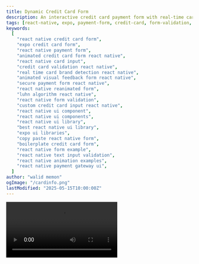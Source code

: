```yaml
---
title: Dynamic Credit Card Form
description: An interactive credit card payment form with real-time card brand detection, animated visual feedback, and comprehensive validation for secure payment processing.
tags: [react-native, expo, payment-form, credit-card, form-validation, reanimated, animation, brand-detection, secure-input, ui-component, luhn-algorithm]
keywords:
  [
    "react native credit card form",
    "expo credit card form",
    "react native payment form",
    "animated credit card form react native",
    "react native card input",
    "credit card validation react native",
    "real time card brand detection react native",
    "animated visual feedback form react native",
    "secure payment form react native",
    "react native reanimated form",
    "luhn algorithm react native",
    "react native form validation",
    "custom credit card input react native",
    "react native ui component",
    "react native ui components",
    "react native ui library",
    "best react native ui library",
    "expo ui libraries",
    "copy paste react native form",
    "boilerplate credit card form",
    "react native form example",
    "react native text input validation",
    "react native animation examples",
    "react native payment gateway ui",
  ]
author: "walid memon"
ogImage: "/cardinfo.png"
lastModified: "2025-05-15T10:00:00Z"
---
```


<Video src="https://cdn.jsdelivr.net/gh/waleedcj/EziuiAssets/ccinfo.mp4"  aria-label='card info demo' />


  <Stepper>
  <StepperItem title="Step 1: Install Dependencies">
    Expo gradient and react native svg all from swm 

    ```plaintext
    npx expo install react-native-svg expo-linear-gradient
    ```
  </StepperItem>

  <StepperItem title="Step 2: Add input validation functions">
    We are using luhn-algorithm to verify the card number

    ```typescript:validateInfo.ts
/**
 * Luhn algorithm in JavaScript: validate credit card number supplied as string of numbers
 * @author ShirtlessKirk. Copyright (c) 2012.
 * @license WTFPL (http://www.wtfpl.net/txt/copying)
 */
export const luhnChk = (function (arr) {
    return function (ccNum: string): boolean { // Added type annotation for ccNum and return type
        var
            len = ccNum.length,
            bit = 1,
            sum = 0,
            val;

        while (len) {
            val = parseInt(ccNum.charAt(--len), 10);
            // Added a check for NaN in case ccNum contains non-numeric characters
            if (isNaN(val)) {
                return false; // Or handle error appropriately
            }
            sum += (bit ^= 1) ? arr[val] : val;
        }

        return sum !== 0 && sum % 10 === 0;
    };
}([0, 2, 4, 6, 8, 1, 3, 5, 7, 9]));


export const validateExpiryDate = (expiry: string) => {
	if (!/^\d{2}\/\d{2}$/.test(expiry)) return false;

	const [monthStr, yearStr] = expiry.split('/');
	const month = parseInt(monthStr, 10);
	const year = parseInt('20' + yearStr, 10); // Converts '25' -> 2025

	if (isNaN(month) || isNaN(year)) return false;
	if (month < 1 || month > 12) return false;

	const now = new Date();
	const expiryDate = new Date(year, month); // set to first day of next month

	return expiryDate > now;
};
```
  </StepperItem>

  <StepperItem title="Step 3: Add the SmoothBorderInputText from Components">

  <DemoLinkButton href="https://www.nativemotion.dev/docs/components/smooth-border-text-input"  size="lg" variant="default">
	Go To Component
</DemoLinkButton>

  </StepperItem>

</Stepper>

## Usage

  ```typescript:CardDetailsFormPage.tsx
import React, { useEffect, useState } from "react";
import {
	View,
	Text,
	StyleSheet,
	ScrollView,
	TouchableOpacity,
	SafeAreaView,
	KeyboardAvoidingView,
	Platform,
	useWindowDimensions,
	Alert,
	ActivityIndicator,
} from "react-native";
import { useAppColors } from "@/hooks/useAppColors";
import AntDesign from "@expo/vector-icons/AntDesign";
import Ionicons from "@expo/vector-icons/Ionicons";
import SmoothBorderTextInput from "@/components/ui/textInput/SmoothBorderTextInput";
import Animated, {
	Easing,
	ReduceMotion,
	runOnJS,
	useAnimatedStyle,
	useSharedValue,
	withTiming,
} from "react-native-reanimated";
import { LinearGradient } from "expo-linear-gradient";
import Svg, { Path } from "react-native-svg";
import { luhnChk, validateExpiryDate } from "@/utils/validateInfo";


const DEFAULT_GRADIENT: [string, string] = ["#CDCDCD", "#A0A0A0"]; // Light Grey to Darker Grey
const VISA_GRADIENT: [string, string] = ["#1A1F71", "#6366F1"]; // Dark Blue to Lighter Blue/Purple
const MASTERCARD_GRADIENT: [string, string] = ["#EB001B", "#FF5F00"]; // Red to Orange
const AMEX_GRADIENT: [string, string] = ["#006FCF", "#00A4E0"]; // Blue to Lighter Blue

const CARD_HEIGHT = 225;

type FormField = "cardName" | "cardNumber" | "expiryDate" | "cvv";

export default function CardDetailsFormPage() {
	const { width: screenWidth } = useWindowDimensions();
	const colors = useAppColors();
	const motion = ReduceMotion.Never;

	const [activeGradient, setActiveGradient] = useState<[string, string]>(DEFAULT_GRADIENT);
	const [ActiveLogoComponent, setActiveLogoComponent] = useState(() => <></>); // Initialize
	const [isLoading, setIsLoading] = useState(false);

	const cardVisualsOpacity = useSharedValue(1); // Opacity for the current card visuals

	// Form state
	const [formData, setFormData] = useState({
		cardName: "",
		cardNumber: "",
		expiryDate: "",
		cvv: "",
	});

	// Error state
	const [errors, setErrors] = useState({
		cardName: false,
		cardNumber: false,
		expiryDate: false,
		cvv: false,
	});

	// Handle input changes
	const handleChange = (field: FormField, value: string) => {
		// Format card number with spaces
		if (field === "cardNumber") {
            value = value
                .replace(/[^0-9]/g, "")
                .replace(/\s/g, "")
                .replace(/(.{4})/g, "$1 ")
                .trim();
		}

		// Format expiry date with slash
		if (field === "expiryDate") {
			if (value.length === 2 && formData.expiryDate.length === 1) {
				value = value + "/";
			}
			value = value.replace(/[^0-9/]/g, "");
		}

		// Limit CVV to 3-4 digits
		if (field === "cvv") {
			value = value.replace(/[^0-9]/g, "").substring(0, 4);
		}

		setFormData((prev) => ({ ...prev, [field]: value }));

		// Clear error when typing
		if (errors[field]) {
			setErrors((prev) => ({ ...prev, [field]: false }));
		}
	};
  

	// Validate form
	const validateForm = () => {
		const newErrors = {
			cardName: !formData.cardName,
			cardNumber: !luhnChk(formData.cardNumber.replace(/\s/g, "")),
			expiryDate: !validateExpiryDate(formData.expiryDate),
			cvv: !/^\d{3,4}$/.test(formData.cvv),
		};

		setErrors(newErrors);
		return !Object.values(newErrors).some((error) => error);
	};

	// Handle form submission
	const handleSubmit = () => {
        console.log(formData.cardNumber);
		if (validateForm()) {
			setIsLoading(true);

			// Simulate API call with setTimeout
			setTimeout(() => {
				console.log("Payment submitted:", formData);

				Alert.alert("Success", "Payment processed successfully!", [
					{
						text: "OK",
						onPress: () => {
							// Clear form data
							setFormData({
								cardName: "",
								cardNumber: "",
								expiryDate: "",
								cvv: "",
							});
							setIsLoading(false);
						},
					},
				]);
			}, 1500);
		}
	};

	// Get card brand logo based on first digits
	const getCardBrandDetails = () => {
		const number = formData.cardNumber.replace(/\s/g, "");
		if (!number) return { name: "CARD", gradient: DEFAULT_GRADIENT, Logo: () => <></> };
		if (number.startsWith("4")) {
			// Visa
			return { name: "VISA", gradient: VISA_GRADIENT, Logo: VisaIcon };
		} else if (/^5[1-5]/.test(number)) {
			// Mastercard
			return { name: "Mastercard", gradient: MASTERCARD_GRADIENT, Logo: MastercardIcon };
		} else if (/^3[47]/.test(number)) {
			// Amex
			return { name: "American Express", gradient: AMEX_GRADIENT, Logo: AmexIcon };
		}
		return { name: "CARD", gradient: DEFAULT_GRADIENT, Logo: () => <></> };
	};

	useEffect(() => {
		const newDetails = getCardBrandDetails();

		// Only proceed if the actual brand (determined by name or gradient) changes
		if (newDetails.gradient[0] !== activeGradient[0] || newDetails.gradient[1] !== activeGradient[1]) {
			const animConfigOut = { duration: 200, easing: Easing.out(Easing.ease), reduceMotion: motion }; // Faster fade out
			const animConfigIn = { duration: 300, easing: Easing.in(Easing.ease), reduceMotion: motion }; // Slightly slower fade in

			// 1. Fade out current visuals
			cardVisualsOpacity.value = withTiming(0, animConfigOut, (finished) => {
				if (finished) {
					// 2. Update state for gradient and logo (this happens on JS thread)
					//    This will cause a re-render with the new gradient/logo, but they are still at opacity 0.
					runOnJS(setActiveGradient)(newDetails.gradient);
					runOnJS(setActiveLogoComponent)(newDetails.Logo);
					// 3. Fade in new visuals (this starts on UI thread after state update is processed)
					cardVisualsOpacity.value = withTiming(1, animConfigIn);
				}
			});
		}
	}, [formData.cardNumber]);

	const animatedCardVisualsStyle = useAnimatedStyle(() => ({
		opacity: cardVisualsOpacity.value,
	}));

	return (
		<SafeAreaView style={styles.safeArea}>
			<KeyboardAvoidingView behavior={Platform.OS === "ios" ? "padding" : "height"} style={styles.keyboardAvoid}>
				<ScrollView contentContainerStyle={styles.scrollContainer} showsVerticalScrollIndicator={false}>
					<View style={styles.formHeader}>
						<View style={styles.securePaymentRow}>
							<Ionicons name="shield-checkmark" size={22} color={colors.SuccessfulNormal} />
							<Text style={[styles.securePaymentText, { color: colors.SuccessfulNormal }]}>Secure Payment</Text>
						</View>
						<Text style={[styles.formTitle, { color: colors.Neutral700 }]}>Payment Details</Text>
						<Text style={[styles.formSubtitle, { color: colors.Neutral300 }]}>
							Complete your purchase by providing your payment details
						</Text>
					</View>

					<View style={[styles.cardIllustration]}>
						<View style={[styles.cardPreviewContainer, { width: screenWidth - 32 }]}>
							{/* Current Gradient (fades in) */}
							<Animated.View style={[StyleSheet.absoluteFill, animatedCardVisualsStyle]}>
								<LinearGradient
									colors={activeGradient}
									style={styles.gradientBase}
									start={{ x: 0.0, y: 0.0 }}
									end={{ x: 1.0, y: 1.0 }}
								/>
							</Animated.View>

							{/* Card Content Overlay - always visible on top */}
							<View style={styles.cardContentOverlay}>
								<View style={styles.cardHeaderTop}>
									<Chip />
									<Animated.View style={[animatedCardVisualsStyle]}>{ActiveLogoComponent}</Animated.View>
								</View>
								<Text style={styles.cardNumberPreview}>{formData.cardNumber || "•••• •••• •••• ••••"}</Text>
								<View style={styles.cardDetails}>
									<View>
										<Text style={styles.cardDetailLabel}>CARD HOLDER</Text>
										<Text style={styles.cardDetailValue} numberOfLines={1}>
											{formData.cardName.toUpperCase() || "YOUR NAME"}
										</Text>
									</View>
									<View>
										<Text style={styles.cardDetailLabel}>EXPIRES</Text>
										<Text style={styles.cardDetailValue}>{formData.expiryDate || "MM/YY"}</Text>
									</View>
								</View>
							</View>
						</View>
					</View>

					<View style={styles.formContainer}>
						{/* Card Number */}
						<SmoothBorderTextInput
							label="Card Number"
							placeholder="1234 5678 9012 3456"
							value={formData.cardNumber}
							onChangeText={(text) => handleChange("cardNumber", text)}
							labelColor={colors.Neutral500}
							valueColor={colors.Neutral700}
							isFocusBorderColor={colors.AuxColorTwo}
							isBlurBorderColor={colors.Neutral100}
							isBlurValueBorderColor={colors.SuccessfulNormal}
							isError={errors.cardNumber}
							errorMessage="Enter a valid card number"
							keyboardType="number-pad"
							maxLength={19} // 16 digits  3 spaces
							reduceMotion="never"
						/>

						{/* Row for Expiry and CVV */}
						<View style={styles.rowInputs}>
							<View style={styles.halfInput}>
								<SmoothBorderTextInput
									label="Expiry Date"
									placeholder="MM/YY"
									value={formData.expiryDate}
									onChangeText={(text) => handleChange("expiryDate", text)}
									labelColor={colors.Neutral500}
									valueColor={colors.Neutral700}
									isFocusBorderColor={colors.AuxColorThree}
									isBlurBorderColor={colors.Neutral100}
									isBlurValueBorderColor={colors.SuccessfulNormal}
									isError={errors.expiryDate}
									errorMessage="Invalid date"
									keyboardType="number-pad"
									maxLength={5} // MM/YY
									reduceMotion="never"
								/>
							</View>

							<View style={styles.halfInput}>
								<SmoothBorderTextInput
									label="CVV"
									placeholder="123"
									value={formData.cvv}
									onChangeText={(text) => handleChange("cvv", text)}
									labelColor={colors.Neutral500}
									valueColor={colors.Neutral700}
									isFocusBorderColor={colors.AuxColorThree}
									isBlurBorderColor={colors.Neutral100}
									isBlurValueBorderColor={colors.SuccessfulNormal}
									isError={errors.cvv}
									errorMessage="Invalid CVV"
									keyboardType="number-pad"
									maxLength={4}
									secureTextEntry
									reduceMotion="never"
								/>
							</View>
						</View>

						{/* Card Name */}
						<SmoothBorderTextInput
							label="Cardholder Name"
							placeholder="Name on card"
							value={formData.cardName}
							onChangeText={(text) => handleChange("cardName", text)}
							labelColor={colors.Neutral500}
							valueColor={colors.Neutral700}
							isFocusBorderColor={colors.PrimaryNormal}
							isBlurBorderColor={colors.Neutral100}
							isBlurValueBorderColor={colors.SuccessfulNormal}
							startIcon={
								<AntDesign name="user" size={18} style={{ left: 12, marginRight: 4 }} color={colors.Neutral300} />
							}
							isError={errors.cardName}
							errorMessage="Cardholder name is required"
							autoCapitalize="words"
						/>

						<TouchableOpacity
							style={[styles.payButton, { opacity: isLoading ? 0.5 : 1 }]}
							onPress={handleSubmit}
							activeOpacity={0.8}
							disabled={isLoading}
						>
							{isLoading ? (
								<ActivityIndicator color={colors.Neutral500} />
							) : (
								<Text style={styles.payButtonText}>Pay Now</Text>
							)}
						</TouchableOpacity>

						<View style={styles.securityNote}>
							<Ionicons name="lock-closed" size={16} color={colors.Neutral300} />
							<Text style={[styles.securityText, { color: colors.Neutral300 }]}>
								Your data is encrypted and secure. We respect your privacy.
							</Text>
						</View>
					</View>
				</ScrollView>
			</KeyboardAvoidingView>
		</SafeAreaView>
	);
}

const styles = StyleSheet.create({
	safeArea: {
		flex: 1,
	},
	keyboardAvoid: {
		flex: 1,
	},
	scrollContainer: {
		flexGrow: 1,
		padding: 20,
	},
	formHeader: {
		marginBottom: 24,
	},
	securePaymentRow: {
		flexDirection: "row",
		alignItems: "center",
		marginBottom: 8,
	},
	securePaymentText: {
		fontSize: 14,
		fontWeight: "600",
		marginLeft: 6,
	},
	formTitle: {
		fontSize: 26,
		fontWeight: "700",
		marginBottom: 8,
	},
	formSubtitle: {
		fontSize: 15,
		lineHeight: 22,
	},
	cardIllustration: {
		alignItems: "center",
		marginVertical: 20,
	},
	cardPreview: {
		height: CARD_HEIGHT,
		padding: 24,
	},
	NumberPreview: {
		color: "#FFFFFF",
		fontSize: 22,
		fontWeight: "600",
		letterSpacing: 2,
		marginBottom: 30,
	},
	cardDetails: {
		flexDirection: "row",
		justifyContent: "space-between",
	},
	cardDetailLabel: {
		color: "rgba(255, 255, 255, 0.7)",
		fontSize: 10,
		marginBottom: 5,
	},
	cardDetailValue: {
		color: "#FFFFFF",
		fontFamily: Platform.OS === "ios" ? "Courier New" : "monospace",
		fontSize: 14,
		fontWeight: "500",
	},
	formContainer: {
		marginTop: 20,
	},
	rowInputs: {
		flexDirection: "row",
		justifyContent: "space-between",
	},
	halfInput: {
		flex: 0.48,
	},
	payButton: {
		backgroundColor: "#6366F1",
		paddingVertical: 16,
		borderRadius: 12,
		alignItems: "center",
		marginTop: 30,
		marginBottom: 16,
		shadowColor: "#6366F1",
		shadowOffset: { width: 0, height: 4 },
		shadowOpacity: 0.3,
		shadowRadius: 6,
		elevation: 8,
	},
	payButtonText: {
		color: "#FFFFFF",
		fontSize: 16,
		fontWeight: "600",
	},
	securityNote: {
		flexDirection: "row",
		alignItems: "center",
		justifyContent: "center",
		marginVertical: 16,
	},
	securityText: {
		fontSize: 13,
		marginLeft: 6,
	},
	cardPreviewContainer: {
		height: CARD_HEIGHT,
		borderRadius: 16,
		overflow: "hidden",
		backgroundColor: "#E0E0E0", // Fallback BG
	},
	cardNumberPreview: {
		color: "#FFFFFF",
		fontSize: 22,
		fontWeight: "500",
		letterSpacing: 3,
		fontFamily: Platform.OS === "ios" ? "Courier New" : "monospace",
		textAlign: "left",
		marginVertical: "auto",
	},
	gradientBase: {
		...StyleSheet.absoluteFillObject, // Make them fill their parent Animated.View
		borderRadius: 16,
	},
	cardContentOverlay: {
		...StyleSheet.absoluteFillObject,
		padding: 20,
		justifyContent: "space-between",
		zIndex: 1,
	},
	cardHeaderTop: { flexDirection: "row", justifyContent: "space-between", alignItems: "flex-start" },
});

const Chip = () => (
	<Svg width={36} height={28} viewBox="0 0 36 28" fill="none">
		<Path
			d="M35.678 4.144l.01 19.358c0 2.283-1.864 4.154-4.129 4.154l-26.641.022c-2.287 0-4.151-1.87-4.151-4.144L.745 4.176c0-2.295 1.864-4.154 4.14-4.154L31.538 0a4.145 4.145 0 014.14 4.144z"
			fill="#F6C859"
		/>
		<Path
			d="M14.217 23.98a.383.383 0 01-.357-.217.41.41 0 01.173-.544c.585-.305 1.377-.87 1.843-1.838.585-1.24.433-2.588.184-2.708-.065-.033-.303.098-.455.174-.38.196-.91.468-1.518.25-.596-.207-.888-.74-1.03-1-.92-1.686-1.202-6.058-.238-8.233.325-.718.759-1.153 1.3-1.283.554-.13 1.009.098 1.367.293.292.153.444.218.541.163.38-.228.369-1.62-.162-2.718-.466-.98-1.257-1.545-1.843-1.838a.4.4 0 01-.173-.544.398.398 0 01.542-.174c.694.359 1.647 1.033 2.2 2.218.553 1.164.813 3.176-.152 3.763-.487.294-.954.055-1.322-.13-.282-.142-.553-.283-.813-.218-.357.087-.596.49-.748.816-.845 1.903-.596 6.036.206 7.515.141.25.304.522.585.62.271.098.532-.022.89-.207.357-.185.747-.38 1.17-.185.91.446.845 2.393.195 3.785-.564 1.185-1.507 1.86-2.2 2.218-.065.011-.13.022-.185.022z"
			fill="#7D662D"
		/>
		<Path
			d="M12.993 10.593H5.72a.4.4 0 01-.401-.403c0-.217.173-.402.39-.402h7.273a.4.4 0 01.4.402.385.385 0 01-.39.403zM12.993 17.9H5.72a.4.4 0 01-.401-.401.4.4 0 01.4-.403h7.274a.4.4 0 01.4.402.394.394 0 01-.4.403zM22.704 23.97a.356.356 0 01-.184-.044c-.694-.36-1.648-1.033-2.2-2.219-.662-1.392-.716-3.338.184-3.784.422-.207.823 0 1.17.174.369.184.629.304.89.206.303-.108.476-.424.584-.62.803-1.479 1.04-5.622.195-7.514-.151-.327-.39-.74-.747-.816a.409.409 0 01-.304-.49.416.416 0 01.488-.304c.542.13.975.555 1.3 1.272.976 2.175.694 6.558-.227 8.233-.141.261-.434.794-1.03 1-.607.218-1.138-.054-1.517-.25-.152-.076-.39-.195-.455-.174-.239.12-.401 1.468.195 2.708.466.98 1.257 1.545 1.842 1.838a.4.4 0 01.174.544.37.37 0 01-.358.24zM21.078 8.961a.397.397 0 01-.38-.272c-.866-2.61 1.16-4.622 1.811-4.948a.398.398 0 01.542.174.41.41 0 01-.173.544c-.293.152-2.157 1.75-1.42 3.97a.394.394 0 01-.26.51c-.033.022-.076.022-.12.022z"
			fill="#7D662D"
		/>
		<Path
			d="M31.19 10.582h-7.272a.4.4 0 01-.401-.403c0-.217.184-.402.401-.402h7.273a.4.4 0 01.4.402.408.408 0 01-.4.403zM31.19 17.88h-7.272a.4.4 0 01-.401-.403.4.4 0 01.401-.403h7.273a.4.4 0 01.4.403.394.394 0 01-.4.402z"
			fill="#7D662D"
		/>
	</Svg>
);

const VisaIcon = () => (
	<Svg width={57} height={18} viewBox="0 0 57 18" fill="none">
		<Path
			d="M52.94.947h-3.501c-1.095 0-1.919.305-2.385 1.381l-6.72 15.324h4.77s.79-2.056.953-2.49h5.81c.14.576.553 2.49.553 2.49h4.216L52.94.947zm-5.582 10.788c.369-.957 1.778-4.687 1.778-4.687s.39-.979.617-1.577l.304 1.436s.878 3.98 1.051 4.829h-3.75zM34.287 5.591c-.011.772.975 1.294 2.557 2.066 2.613 1.197 3.826 2.632 3.794 4.546-.022 3.47-3.121 5.71-7.88 5.71-2.037-.022-3.988-.435-5.05-.892l.639-3.741.574.26c1.485.62 2.46.882 4.27.882 1.301 0 2.7-.511 2.721-1.632.011-.74-.596-1.261-2.352-2.077-1.734-.794-4.01-2.131-3.977-4.524.021-3.24 3.186-5.525 7.663-5.525 1.755 0 3.175.37 4.064.707l-.618 3.611-.412-.185a8.642 8.642 0 00-3.403-.642c-1.767-.01-2.59.74-2.59 1.436zM27.686.958l-2.829 16.694h-4.53l.552-3.241.9-5.329L23.145.969l4.54-.01zM11.406 9.56C9.89 5.7 6.27 2.491.796 1.165L.848.828h7.035c.954.043 1.723.337 1.983 1.359l1.54 7.373z"
			fill="#fff"
		/>
		<Path
			d="M21.313.98L14.17 17.64H9.38L5.314 3.72c2.916 1.882 5.398 4.862 6.276 6.928l.476 1.73L16.511.98h4.802z"
			fill="#fff"
		/>
	</Svg>
);

const MastercardIcon = () => (
	<Svg width={46} height={28} viewBox="0 0 46 28" fill="none">
		<Path
			d="M13.658 27.325c7.543 0 13.658-6.114 13.658-13.657S21.2.01 13.658.01C6.115.01 0 6.125 0 13.668c0 7.543 6.115 13.657 13.658 13.657z"
			fill="#fff"
		/>
		<Path
			d="M31.878 27.315c-7.535 0-13.657-6.122-13.668-13.647C18.2 6.143 24.333.01 31.858 0c7.535 0 13.657 6.122 13.668 13.647.01 7.525-6.112 13.658-13.648 13.668zm-.01-22.762c-5.023 0-9.105 4.092-9.105 9.105 0 5.013 4.092 9.105 9.105 9.105 5.024 0 9.105-4.092 9.105-9.105 0-5.034-4.081-9.116-9.105-9.105z"
			fill="#fff"
		/>
	</Svg>
);

const AmexIcon = () => (
	<Svg width={59} height={15} viewBox="0 0 59 15" fill="none">
		<Path
			fillRule="evenodd"
			clipRule="evenodd"
			d="M6.55 0L0 14.493h7.84l.973-2.31h2.221l.972 2.31h8.63V12.73l.77 1.763h4.464l.769-1.8v1.8h17.948l2.182-2.25 2.044 2.25 9.219.02-6.57-7.226L58.032 0h-9.076l-2.125 2.21L44.852 0H25.327L23.65 3.74 21.934 0H14.11v1.704L13.24 0H6.55zm26.802 2.058h10.306l3.153 3.405 3.254-3.405h3.152l-4.79 5.227 4.79 5.167h-3.295L46.77 9.007l-3.271 3.445H33.352V2.058zm2.545 4.052v-1.9h6.431l2.806 3.036-2.93 3.053h-6.307V8.226h5.623V6.11h-5.623zM8.067 2.058h3.821l4.344 9.828V2.058h4.187l3.355 7.047 3.093-7.047h4.166v10.4h-2.535l-.02-8.15-3.696 8.15h-2.268l-3.716-8.15v8.15h-5.214l-.989-2.331H7.254l-.986 2.33H3.474L8.066 2.057zm.099 5.913l1.76-4.153 1.757 4.153H8.166z"
			fill="#fff"
		/>
	</Svg>
);
 ```